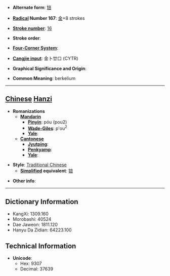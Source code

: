 * '''Alternate form''': [[锫]]

* '''[[Wiktionary:Chinese radical index| Radical]] Number 167''': [[Wiktionary:Chinese radical index 金|金]]+8 strokes

* '''[[Wiktionary:Chinese total strokes index|Stroke number]]''': [[Wiktionary:Chinese total strokes index 16|16]]

* '''Stroke order''': 

* '''[[Wiktionary:Chinese four corner index|Four-Corner System]]''': 

* '''[[Wiktionary:Chinese Cangjie index|Cangjie input]]''': 金卜廿口 (CYTR)

* '''Graphical Significance and Origin''': 

* '''Common Meaning''': berkelium

----

== [[Chinese]] [[Hanzi]] ==

* '''Romanizations'''
** '''[[Mandarin]]'''
*** '''[[Pinyin]]''': póu (pou2)
*** '''[[Wade-Giles]]''': p'ou<sup>2</sup>
*** '''[[Yale]]''': 
** '''[[Cantonese]]'''
*** '''[[Jyutping]]''':
*** '''[[Penkyamp]]''': 
*** '''[[Yale]]''': 

* '''Style''': [[Traditional Chinese]] 
** '''[[Simplified Chinese|Simplified]] equivalent''': [[锫]]

* '''Other info''': 

----

== Dictionary Information ==

* KangXi: 1309.160
* Morobashi: 40524
* Dae Jaweon: 1811.120
* Hanyu Da Zidian: 64223.100

== Technical Information ==

* '''Unicode''':
** Hex: 9307
** Decimal: 37639